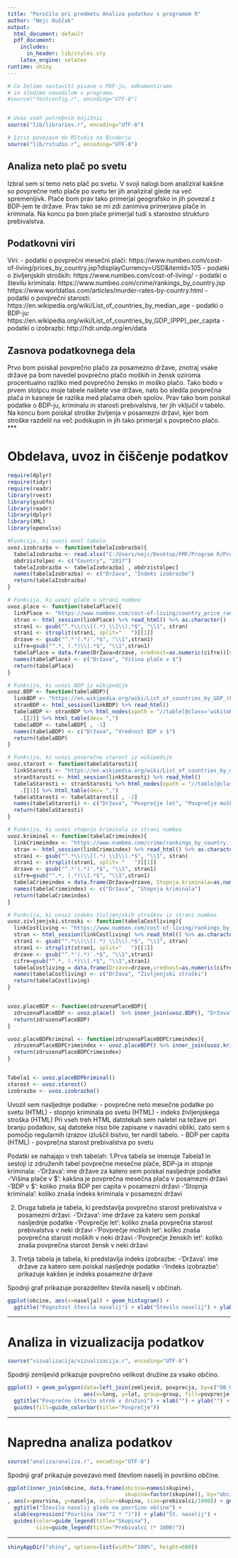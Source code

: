 ```yaml
---
title: "Poročilo pri predmetu Analiza podatkov s programom R"
author: "Nejc Duščak"
output:
  html_document: default
  pdf_document:
    includes:
      in_header: lib/styles.sty
    latex_engine: xelatex
runtime: shiny
---
```


```r
# Če želimo nastaviti pisave v PDF-ju, odkomentiramo
# in sledimo navodilom v programu.
#source("fontconfig.r", encoding="UTF-8")


# Uvoz vseh potrebnih knjižnic
source("lib/libraries.r", encoding="UTF-8")
```

```r
# Izris povezave do RStudia na Binderju
source("lib/rstudio.r", encoding="UTF-8")
```

##  Analiza neto plač po svetu

Izbral sem si temo neto plač po svetu. V svoji nalogi bom analiziral kakšne so povprečne neto plače po svetu ter jih analiziral glede na več spremenljivk. Plače bom prav tako primerjal geografsko in jih povezal z BDP-jem te države. Prav tako se mi zdi zanimiva primerjava plače in kriminala. Na koncu pa bom plače primerjal tudi s starostno strukturo prebivalstva. 

## Podatkovni viri

Viri:
  - podatki o povprečni mesečni plači:
      https://www.numbeo.com/cost-of-living/prices_by_country.jsp?displayCurrency=USD&itemId=105
  - podatki o življenjskih stroških:
      https://www.numbeo.com/cost-of-living/
  - podatki o številu kriminala:
      https://www.numbeo.com/crime/rankings_by_country.jsp
      https://www.worldatlas.com/articles/murder-rates-by-country.html
  - podatki o povprečni starosti:
      https://en.wikipedia.org/wiki/List_of_countries_by_median_age
  - podatki o BDP-ju:
      https://en.wikipedia.org/wiki/List_of_countries_by_GDP_(PPP)_per_capita
  - podatki o izobrazbi:
      http://hdr.undp.org/en/data
      
## Zasnova podatkovnega dela

Prvo bom poiskal povprečno plačo za posamezno države, znotraj vsake države pa bom navedel povprečno plačo moških in žensk oziroma procentualno razliko med povprečno žensko in moško plačo. Tako bodo v prvem stolpcu moje tabele naštete vse države, nato bo sledila povprečna plača in kasneje še razlika med plačama obeh spolov. Prav tako bom poiskal podatke o BDP-ju, kriminalu in starosti prebivalstva, ter jih vključil v tabelo. Na koncu bom poiskal stroške življenja v posamezni državi, kjer bom stroške razdelil na več podskupin in jih tako primerjal s povprečno plačo. 
***

# Obdelava, uvoz in čiščenje podatkov

```r
require(dplyr)
require(tidyr)
require(readr)
library(rvest)
library(gsubfn)
library(readr)
library(dplyr)
library(XML)
library(openxlsx)

#Funkcija, ki uvozi exel tabelo
uvoz.izobrazba <- function(tabelaIzobrazba){
  tabelaIzobrazba <- read.xlsx("C:/Users/nejc/Desktop/FMF/Program R/ProjektAPPR/Novi projekt/ProjektAPPR/podatki/Izobrazba.xlsx")
  obdrzistolpec <- c("Country", "2017")
  tabelaIzobrazba <- tabelaIzobrazba[ , obdrzistolpec]
  names(tabelaIzobrazba) <- c("Država", "Indeks izobrazbe")
  return(tabelaIzobrazba)
}

# Funkcija, ki uvozi plače s strani numbeo
uvoz.place <- function(tabelaPlace){
  linkPlace <- "https://www.numbeo.com/cost-of-living/country_price_rankings?displayCurrency=USD&itemId=105"
  stran <- html_session(linkPlace) %>% read_html() %>% as.character()
  stran1 <- gsub("^.*\\(\\[(.*) \\]\\).*$", "\\1", stran)
  stran1 <- strsplit(stran1, split="   ")[[1]]
  drzave <- gsub("^.*'(.*)'.*$", "\\1",stran1)
  cifre=gsub("^.*, (.*)\\].*$", "\\1",stran1)
  tabelaPlace = data.frame(DrŽava=drzave, vrednost=as.numeric(cifre))[seq(3,length(cifre)-2,2),]
  names(tabelaPlace) <- c("Država", "Višina plače v $")
  return(tabelaPlace)
}

# Funkcija, ki uvozi BDP iz wikipedije
uvoz.BDP <- function(tabelaBDP){
  linkBDP <- "https://en.wikipedia.org/wiki/List_of_countries_by_GDP_(PPP)_per_capita#Distorted_GDP-per-capita_for_tax_havens"
  stranBDP <- html_session(linkBDP) %>% read_html()
  tabelaBDP <- stranBDP %>% html_nodes(xpath = "//table[@class='wikitable sortable']") %>%
    .[[2]] %>% html_table(dec= ",")
  tabelaBDP <- tabelaBDP[ , -1]
  names(tabelaBDP) <- c("Država", "Vrednost BDP v $")
  return(tabelaBDP)
}

# Funkcija, ki uvozi povprečno starost iz wikipedije
uvoz.starost <- function(tabelaStarosti){
  linkStarosti <- "https://en.wikipedia.org/wiki/List_of_countries_by_median_age"
  stranStarosti <- html_session(linkStarosti) %>% read_html()
  tabelaStarosti <- stranStarosti %>% html_nodes(xpath = "//table[@class='wikitable sortable']") %>%
    .[[1]] %>% html_table(dec= ",")
  tabelaStarosti <- tabelaStarosti[ , -2]
  names(tabelaStarosti) <- c("Država", "Povprečje let", "Povprečje moških let", "Povprečje ženskih let")
  return(tabelaStarosti)
}

# Funkcija, ki uvozi stopnjo kriminala iz strani numbeo
uvoz.kriminal <- function(tabelaCrimeindex){
  linkCrimeindex <- "https://www.numbeo.com/crime/rankings_by_country.jsp?title=2017"
  stran <- html_session(linkCrimeindex) %>% read_html() %>% as.character()
  stran1 <- gsub("^.*\\(\\[(.*) \\]\\).*$", "\\1", stran)
  stran1 <- strsplit(stran1, split= "   ")[[1]]
  drzave <- gsub("^.*'(.*)'.*$", "\\1", stran1)
  cifre=gsub("^.*, (.*)\\].*$", "\\1",stran1)
  tabelaCrimeindex = data.frame(Država=drzave, Stopnja.kriminala=as.numeric(cifre))[seq(3,length(cifre)-2,2),]
  names(tabelaCrimeindex) <- c("Država", "Stopnja kriminala")
  return(tabelaCrimeindex)
}

# Funkcija, ki uvozi indeks življenjskih stroškov iz strani numbeo
uvoz.zivljenjski.stroski <- function(tabelaCostliving){
  linkCostliving <- "https://www.numbeo.com/cost-of-living/rankings_by_country.jsp?title=2017"
  stran <- html_session(linkCostliving) %>% read_html() %>% as.character()
  stran1 <- gsub("^.*\\(\\[(.*) \\]\\).*$", "\\1", stran)
  stran1 <- strsplit(stran1, split="   ")[[1]]
  drzave <- gsub("^.*'(.*)'.*$", "\\1",stran1)
  cifre=gsub("^.*, (.*)\\].*$", "\\1",stran1)
  tabelaCostliving = data.frame(Drzave=drzave,vrednost=as.numeric(cifre))[seq(3,length(cifre)-2,2),]
  names(tabelaCostliving) <- c("Država", "Življenjski stroški")
  return(tabelaCostliving)
}


uvoz.placeBDP <- function(zdruzenaPlaceBDP){
  zdruzenaPlaceBDP <- uvoz.place()  %>% inner_join(uvoz.BDP(), "Država"="Država")
  return(zdruzenaPlaceBDP)
}

uvoz.placeBDPkriminal <- function(zdruzenaPlaceBDPCrimeindex){
  zdruzenaPlaceBDPCrimeindex <- uvoz.placeBDP() %>% inner_join(uvoz.kriminal(), "Država"="Država")
  return(zdruzenaPlaceBDPCrimeindex)
}


Tabela1 <- uvoz.placeBDPkriminal()
starost <- uvoz.starost()
izobrazba <- uvoz.izobrazba()
```


Uvozil sem nasljednje podatke:
  - povprečne neto mesečne podatke po svetu (HTML)
  - stopnjo kriminala po svetu (HTML)
  - indeks življenjskega stroška (HTML)
Pri vseh treh HTML datotekah sem naletel na težave pri branju podatkov, saj datoteke niso bile zapisane v navadni obliki, zato sem s pomočjo regularnih izrazov izluščil bistvo, ter nardil tabelo.
  - BDP per capita (HTML)
  - povprečna starost prebivalstva po svetu

Podatki se nahajajo v treh tabelah:
 1.Prva tabela se imenuje Tabela1 in sestoji iz združenih tabel povprečne mesečne plače, BDP-ja in stopnje kriminala:
 -'Država': ime države za katero sem poiskal nasljednje podatke
 -'Višina plače v $': kakšna je povprečna mesečna plača v posamezni državi
 -'BDP v $': koliko znaša BDP per capita v posamezni državi
 -'Stopnja kriminala': koliko znaša indeks kriminala v posamezni državi

 2. Druga tabela je tabela, ki predstavlja povprečno starost prebivalstva v posamezni državi:
 -'Država': ime države za katero sem poiskal nasljednje podatke
 -'Povprečje let': koliko znaša povprečna starost prebivalstva v neki državi
 -'Povprečje moških let': koliko znaša povprečna starost moških v neki državi
 -'Povprečje ženskih let': koliko znaša povprečna starost žensk v neki državi
 
 3. Tretja tabela je tabela, ki predstavlja indeks izobrazbe:
 -'Država': ime države za katero sem poiskal nasljednje podatke
 -'Indeks izobrazbe': prikazuje kakšen je indeks posamezne države
 


Spodnji graf prikazuje porazdelitev števila naselij v občinah.

```r
ggplot(obcine, aes(x=naselja)) + geom_histogram() +
  ggtitle("Pogostost števila naselij") + xlab("Število naselij") + ylab("Število občin")
```

***

# Analiza in vizualizacija podatkov

```r
source("vizualizacija/vizualizacija.r", encoding="UTF-8")
```

Spodnji zemljevid prikazuje povprečno velikost družine za vsako občino.

```r
ggplot() + geom_polygon(data=left_join(zemljevid, povprecja, by=c("OB_UIME"="obcina")),
                        aes(x=long, y=lat, group=group, fill=povprecje)) +
  ggtitle("Povprečno število otrok v družini") + xlab("") + ylab("") +
  guides(fill=guide_colorbar(title="Povprečje"))
```

***

# Napredna analiza podatkov

```r
source("analiza/analiza.r", encoding="UTF-8")
```

Spodnji graf prikazuje povezavo med številom naselij in površino občine.

```r
ggplot(inner_join(obcine, data.frame(obcina=names(skupine),
                                     skupina=factor(skupine)), by="obcina")
, aes(x=povrsina, y=naselja, color=skupina, size=prebivalci/1000)) + geom_point() +
  ggtitle("Število naselij glede na površino občine") +
  xlab(expression("Površina (km"^2 * ")")) + ylab("Št. naselij") +
  guides(color=guide_legend(title="Skupina"),
         size=guide_legend(title="Prebivalci (* 1000)"))
```

***

```r
shinyAppDir("shiny", options=list(width="100%", height=600))
```
